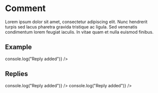 
<Meta title="Components/Comment" component={Comment} />

# Comment

Lorem ipsum dolor sit amet, consectetur adipiscing elit. Nunc hendrerit turpis sed lacus pharetra gravida tristique ac ligula. Sed venenatis condimentum lorem feugiat iaculis. In vitae quam et nulla euismod finibus.

## Example

<Canvas>
  <Story name="Default">
    <Comment
      comment={{
        id: "1",
        author: "Jane Doe",
        datePosted: "Today at 15:43",
        text: "Lorem ipsum dolor sit amet, consectetur adipiscing elit.",
      }}
      onAddReply={() => console.log("Reply added")}
    />
  </Story>
</Canvas>

## Replies

<Canvas>
  <Story name="Single reply">
    <Comment
      comment={{
        id: "1",
        author: "Jane Doe",
        datePosted: "Today at 15:43",
        text: "Lorem ipsum dolor sit amet, consectetur adipiscing elit.",
      }}
      replies={[
        {
          id: "1.1",
          author: "Joe Bloggs",
          datePosted: "Today at 16:22",
          text:
            "Nunc hendrerit turpis sed lacus pharetra gravida tristique ac ligula.",
          dateModified: "Today at 17:01",
        },
      ]}
      onAddReply={() => console.log("Reply added")}
    />
  </Story>
</Canvas>

<Canvas>
  <Story name="Multiple replies">
    <Comment
      comment={{
        id: "1",
        author: "Jane Doe",
        datePosted: "Today at 15:43",
        text: "Lorem ipsum dolor sit amet, consectetur adipiscing elit.",
      }}
      replies={[
        {
          id: "1.1",
          author: "Joe Bloggs",
          datePosted: "Today at 16:22",
          text:
            "Nunc hendrerit turpis sed lacus pharetra gravida tristique ac ligula.",
          dateModified: "Today at 17:01",
        },
        {
          id: "1.2",
          author: "Jane Doe",
          datePosted: "Today at 18:43",
          text: "Sed venenatis condimentum lorem feugiat iaculis.",
        },
      ]}
      onAddReply={() => console.log("Reply added")}
    />
  </Story>
</Canvas>
